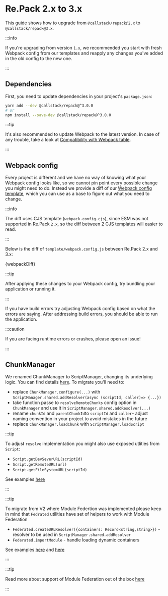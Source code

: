 
# Re.Pack 2.x to 3.x

This guide shows how to upgrade from `@callstack/repack@2.x` to `@callstack/repack@3.x`.

:::info

If you're upgrading from version `1.x`, we recommended you start with fresh Webpack config from our templates and reapply any changes you've added in the old config to the new one.

:::

## Dependencies

First, you need to update dependencies in your project's `package.json`:

```bash
yarn add --dev @callstack/repack@^3.0.0
# or
npm install --save-dev @callstack/repack@^3.0.0
```

:::tip

It's also recommended to update Webpack to the latest version. In case of any trouble, take a look at [Compatibility with Webpack table](../getting-started#compatibility-with-webpack).

:::

## Webpack config

Every project is different and we have no way of knowing what your Webpack config looks like, so we cannot
pin point every possible change you might need to do. Instead we provide a diff of our
[Webpack config template](https://github.com/callstack/repack/blob/v3/templates/webpack.config.cjs),
which you can use as a base to figure out what you need to change.

:::info

The diff uses CJS template (`webpack.config.cjs`), since ESM was not supported in Re.Pack `2.x`,
so the diff between 2 CJS templates will easier to read.

:::

Below is the diff of `template/webpack.config.js` between Re.Pack 2.x and 3.x:

<CodeBlock language="diff">{webpackDiff}</CodeBlock>

:::tip

After applying these changes to your Webpack config, try bundling your application or running it.

:::

If you have build errors try adjusting Webpack config based on what the errors are saying. After addressing build errors, you should be able to run the application.

:::caution

If you are facing runtime errors or crashes, please open an issue!

:::

## ChunkManager

We renamed ChunkManager to ScriptManager, changing its underlying logic. You can find details [here](https://github.com/callstack/repack/blob/v3/packages/repack/CHANGELOG.md#300-next0). To migrate you'll need to:

- replace `ChunkManager.configure(...)` with `ScriptManager.shared.addResolver(async (scriptId, caller)=> {...})`
- take function passe to `resolveRemoteChunks` config option in `ChunkManager` and use it in `ScriptManager.shared.addResolver(...)`
- rename `chunkId` and `parentChunkId`to `scriptId` and `caller`- adjust naming convention in your project to avoid mistakes in the future
- replace `ChunkManager.loadChunk` with `ScriptManager.loadScript`

:::tip

To adjust `resolve` implementation you might also use exposed utlities from `Script`:

- `Script.getDevSeverURL(scriptId)`
- `Script.getRemoteURL(url)`
- `Script.getFileSystemURL(scriptId)`

See examples [here](https://github.com/callstack/repack-examples/blob/main/module-federation/host/index.tsx)

:::

:::tip

To migrate from V2 where Module Federtion was implemented please keep in mind that `Fedrated` utilities have set of helpers to work with Module Federation

- `Federated.createURLResolver({containers: Record<string,string>})` - resolver to be used in `ScriptManager.shared.addResolver`
- `Federated.importModule` - handle loading dynamic containers

See examples [here](https://github.com/callstack/repack-examples/blob/main/module-federation/host/index.tsx) and [here](https://github.com/callstack/repack-examples/blob/main/module-federation/host/App.tsx)

:::

:::tip

Read more about support of Module Federation out of the box [here](../module-federation.md)

:::
